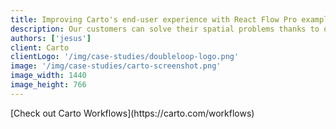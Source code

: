 ```yaml
---
title: Improving Carto's end-user experience with React Flow Pro examples
description: Our customers can solve their spatial problems thanks to our data catalog and analytical tools. We are using React Flow for our Workflows tool, which is our main visual tool to automate data preparation & analysis pipelines
authors: ['jesus']
client: Carto
clientLogo: '/img/case-studies/doubleloop-logo.png'
image: '/img/case-studies/carto-screenshot.png'
image_width: 1440
image_height: 766
---
```



<CaseStudyLayout>

<QandA
  className="mt-16"
  question="Can you tell me a little bit about Carto?"
  answer="CARTO is a Location Intelligence Platform. Our customers can solve their spatial problems thanks to our data catalog and analytical tools. They do it over our fully cloud-native platform, as we’re integrated with the most modern and powerful cloud data warehouses (Google BigQuery, Snowflake, Amazon Redshift, etc.)."
/>

<QandA
  question="What is your role at Carto?"
  answer="As a front-end developer, I strive to get our platform's best UI & UX. As a result our team currently works with a stack around the React ecosystem, both on applications for end users (Workflows, Builder, Workspace) plus a set of tools for developers (CARTO for React, CARTO for deck.gl)."
/>

<QandA
  question="What problem or decision were you facing that made you decide to use React
  Flow?"
  answer="We wanted to provide our end-users with an easy-to-use & intuitive UI so that they can create, share, and execute analytical processes using spatial data. This has been traditionally done just by a few specialists, with a big knowledge in the Spatial SQL domain and hard-to-use environments (complex desktop tools, CLI…)."
/>

<QandA
  question="How are you currently using React Flow?"
  answer="We are using React Flow for our “Workflows”, which is our main visual tool to automate data preparation & analysis pipelines with a no-code workflow approach. It's integrated with our Workspace & Builder tools (for asset management & maps creation)."
/>

<QandA
  question="Can you give an example of something about React Flow that you have found
  especially useful?"
  answer="We evaluated several tools (even started a proof of concept with a different library), but after a detailed analysis of React Flow, we quickly migrated due to its well-designed API, modern React code with hooks, extensibility, and nice documentation. Also, we found the Pro examples very useful to easily enhance the functionality."
/>

<QandA
  question="How have the features of your React Flow subscription helped you so far?"
  answer="I would say all of them. We’re always eager to improve the UI/UX of Workflows, so for example we included Minimaps just after it was launched. We have also used the ‘Undo and Redo’ Pro example to inspire our implementation of it, and the most recent was reporting a small but annoying issue about keyboard events on nodes, and it was quickly attended to and included in a patch release."
/>

<QandA
  question="Did you have any trouble with the library at any point along the way?"
  answer="Integration was really smooth in our frontend codebase, from the very beginning. We were able to do the integration very autonomously"
/>

<div className="text-lg text-pink-600">
  [Check out Carto Workflows](https://carto.com/workflows)
</div>

</CaseStudyLayout>
